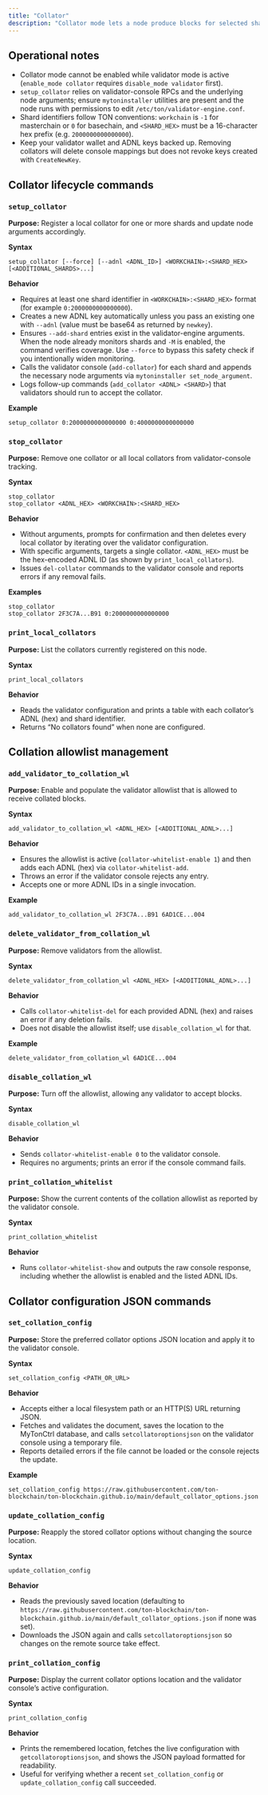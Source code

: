```yaml
---
title: "Collator"
description: "Collator mode lets a node produce blocks for selected shardchains without running the full validator stack. The commands below help you configure local collators, adjust the validator allowlist, and manage collator-specific configuration JSON."
---
```


## Operational notes
- Collator mode cannot be enabled while validator mode is active (`enable_mode collator` requires `disable_mode validator` first).
- `setup_collator` relies on validator-console RPCs and the underlying node arguments; ensure `mytoninstaller` utilities are present and the node runs with permissions to edit `/etc/ton/validator-engine.conf`.
- Shard identifiers follow TON conventions: `workchain` is `-1` for masterchain or `0` for basechain, and `<SHARD_HEX>` must be a 16-character hex prefix (e.g. `2000000000000000`).
- Keep your validator wallet and ADNL keys backed up. Removing collators will delete console mappings but does not revoke keys created with `CreateNewKey`.

## Collator lifecycle commands

### `setup_collator`
**Purpose:** Register a local collator for one or more shards and update node arguments accordingly.

**Syntax**
```mytonctrl
setup_collator [--force] [--adnl <ADNL_ID>] <WORKCHAIN>:<SHARD_HEX> [<ADDITIONAL_SHARDS>...]
```

**Behavior**
- Requires at least one shard identifier in `<WORKCHAIN>:<SHARD_HEX>` format (for example `0:2000000000000000`).
- Creates a new ADNL key automatically unless you pass an existing one with `--adnl` (value must be base64 as returned by `newkey`).
- Ensures `--add-shard` entries exist in the validator-engine arguments. When the node already monitors shards and `-M` is enabled, the command verifies coverage. Use `--force` to bypass this safety check if you intentionally widen monitoring.
- Calls the validator console (`add-collator`) for each shard and appends the necessary node arguments via `mytoninstaller set_node_argument`.
- Logs follow-up commands (`add_collator <ADNL> <SHARD>`) that validators should run to accept the collator.

**Example**
```mytonctrl
setup_collator 0:2000000000000000 0:4000000000000000
```

### `stop_collator`
**Purpose:** Remove one collator or all local collators from validator-console tracking.

**Syntax**
```mytonctrl
stop_collator
stop_collator <ADNL_HEX> <WORKCHAIN>:<SHARD_HEX>
```

**Behavior**
- Without arguments, prompts for confirmation and then deletes every local collator by iterating over the validator configuration.
- With specific arguments, targets a single collator. `<ADNL_HEX>` must be the hex-encoded ADNL ID (as shown by `print_local_collators`).
- Issues `del-collator` commands to the validator console and reports errors if any removal fails.

**Examples**
```mytonctrl
stop_collator
stop_collator 2F3C7A...B91 0:2000000000000000
```

### `print_local_collators`
**Purpose:** List the collators currently registered on this node.

**Syntax**
```mytonctrl
print_local_collators
```

**Behavior**
- Reads the validator configuration and prints a table with each collator’s ADNL (hex) and shard identifier.
- Returns “No collators found” when none are configured.


## Collation allowlist management

### `add_validator_to_collation_wl`
**Purpose:** Enable and populate the validator allowlist that is allowed to receive collated blocks.

**Syntax**
```mytonctrl
add_validator_to_collation_wl <ADNL_HEX> [<ADDITIONAL_ADNL>...]
```

**Behavior**
- Ensures the allowlist is active (`collator-whitelist-enable 1`) and then adds each ADNL (hex) via `collator-whitelist-add`.
- Throws an error if the validator console rejects any entry.
- Accepts one or more ADNL IDs in a single invocation.

**Example**
```mytonctrl
add_validator_to_collation_wl 2F3C7A...B91 6AD1CE...004
```

### `delete_validator_from_collation_wl`
**Purpose:** Remove validators from the allowlist.

**Syntax**
```mytonctrl
delete_validator_from_collation_wl <ADNL_HEX> [<ADDITIONAL_ADNL>...]
```

**Behavior**
- Calls `collator-whitelist-del` for each provided ADNL (hex) and raises an error if any deletion fails.
- Does not disable the allowlist itself; use `disable_collation_wl` for that.

**Example**
```mytonctrl
delete_validator_from_collation_wl 6AD1CE...004
```

### `disable_collation_wl`
**Purpose:** Turn off the allowlist, allowing any validator to accept blocks.

**Syntax**
```mytonctrl
disable_collation_wl
```

**Behavior**
- Sends `collator-whitelist-enable 0` to the validator console.
- Requires no arguments; prints an error if the console command fails.


### `print_collation_whitelist`
**Purpose:** Show the current contents of the collation allowlist as reported by the validator console.

**Syntax**
```mytonctrl
print_collation_whitelist
```

**Behavior**
- Runs `collator-whitelist-show` and outputs the raw console response, including whether the allowlist is enabled and the listed ADNL IDs.


## Collator configuration JSON commands

### `set_collation_config`
**Purpose:** Store the preferred collator options JSON location and apply it to the validator console.

**Syntax**
```mytonctrl
set_collation_config <PATH_OR_URL>
```

**Behavior**
- Accepts either a local filesystem path or an HTTP(S) URL returning JSON.
- Fetches and validates the document, saves the location to the MyTonCtrl database, and calls `setcollatoroptionsjson` on the validator console using a temporary file.
- Reports detailed errors if the file cannot be loaded or the console rejects the update.

**Example**
```mytonctrl
set_collation_config https://raw.githubusercontent.com/ton-blockchain/ton-blockchain.github.io/main/default_collator_options.json
```

### `update_collation_config`
**Purpose:** Reapply the stored collator options without changing the source location.

**Syntax**
```mytonctrl
update_collation_config
```

**Behavior**
- Reads the previously saved location (defaulting to `https://raw.githubusercontent.com/ton-blockchain/ton-blockchain.github.io/main/default_collator_options.json` if none was set).
- Downloads the JSON again and calls `setcollatoroptionsjson` so changes on the remote source take effect.


### `print_collation_config`
**Purpose:** Display the current collator options location and the validator console’s active configuration.

**Syntax**
```mytonctrl
print_collation_config
```

**Behavior**
- Prints the remembered location, fetches the live configuration with `getcollatoroptionsjson`, and shows the JSON payload formatted for readability.
- Useful for verifying whether a recent `set_collation_config` or `update_collation_config` call succeeded.
